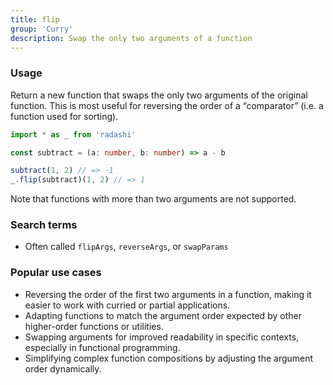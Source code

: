 ```yaml
---
title: flip
group: 'Curry'
description: Swap the only two arguments of a function
---
```


### Usage

Return a new function that swaps the only two arguments of the original function. This is most useful for reversing the order of a “comparator” (i.e. a function used for sorting).

```ts
import * as _ from 'radashi'

const subtract = (a: number, b: number) => a - b

subtract(1, 2) // => -1
_.flip(subtract)(1, 2) // => 1
```

Note that functions with more than two arguments are not supported.

### Search terms

- Often called `flipArgs`, `reverseArgs`, or `swapParams`

### Popular use cases

- Reversing the order of the first two arguments in a function, making it easier to work with curried or partial applications.
- Adapting functions to match the argument order expected by other higher-order functions or utilities.
- Swapping arguments for improved readability in specific contexts, especially in functional programming.
- Simplifying complex function compositions by adjusting the argument order dynamically.

